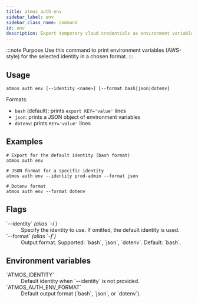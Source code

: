 ```yaml
---
title: atmos auth env
sidebar_label: env
sidebar_class_name: command
id: env
description: Export temporary cloud credentials as environment variables for the selected identity.
---
```


:::note Purpose
Use this command to print environment variables (AWS-style) for the selected identity in a chosen format.
:::

<Screengrab title="atmos auth env --help" slug="atmos-auth-env--help" />

## Usage

```shell
atmos auth env [--identity <name>] [--format bash|json|dotenv]
```

Formats:
- `bash` (default): prints `export KEY='value'` lines
- `json`: prints a JSON object of environment variables
- `dotenv`: prints `KEY='value'` lines

## Examples

```shell
# Export for the default identity (bash format)
atmos auth env

# JSON format for a specific identity
atmos auth env --identity prod-admin --format json

# Dotenv format
atmos auth env --format dotenv
```

## Flags

<dl>
  <dt>`--identity` <em>(alias `-i`)</em></dt>
  <dd>Specify the identity to use. If omitted, the default identity is used.</dd>

  <dt>`--format` <em>(alias `-f`)</em></dt>
  <dd>Output format. Supported: `bash`, `json`, `dotenv`. Default: `bash`.</dd>
</dl>

## Environment variables

<dl>
  <dt>`ATMOS_IDENTITY`</dt>
  <dd>Default identity when `--identity` is not provided.</dd>

  <dt>`ATMOS_AUTH_ENV_FORMAT`</dt>
  <dd>Default output format (`bash`, `json`, or `dotenv`).</dd>
</dl>
